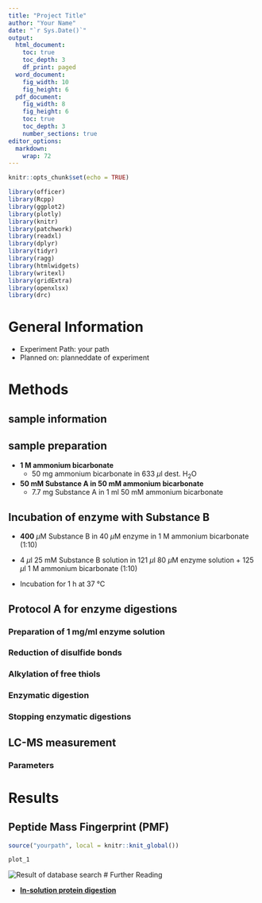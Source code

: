 ```yaml
---
title: "Project Title"
author: "Your Name"
date: "`r Sys.Date()`"
output: 
  html_document:
    toc: true
    toc_depth: 3
    df_print: paged
  word_document:
    fig_width: 10
    fig_height: 6
  pdf_document:
    fig_width: 8
    fig_height: 6
    toc: true
    toc_depth: 3
    number_sections: true
editor_options: 
  markdown: 
    wrap: 72
---
```


```r
knitr::opts_chunk$set(echo = TRUE)

library(officer)
library(Rcpp)
library(ggplot2)
library(plotly)
library(knitr)
library(patchwork)
library(readxl)
library(dplyr)
library(tidyr)
library(ragg)
library(htmlwidgets)
library(writexl)
library(gridExtra)
library(openxlsx)
library(drc)
```

\newpage 

# General Information

-   Experiment Path: your path
-   Planned on: planneddate of experiment

# Methods

## sample information

## sample preparation

-   **1 M ammonium bicarbonate**
    -   50 mg ammonium bicarbonate in 633 $\mu$l dest. H~2~O
-   **50 mM Substance A in 50 mM ammonium bicarbonate**
    -   7.7 mg Substance A in 1 ml 50 mM ammonium bicarbonate

## Incubation of enzyme with Substance B

-   **400** $\mu$M Substance B in 40 $\mu$M enzyme in 1 M ammonium
    bicarbonate (1:10)

-   4 $\mu$l 25 mM Substance B solution in 121 $\mu$l 80 $\mu$M enzyme
    solution + 125 $\mu$l 1 M ammonium bicarbonate (1:10)

-   Incubation for 1 h at 37 °C

## Protocol A for enzyme digestions

### Preparation of 1 mg/ml enzyme solution

### Reduction of disulfide bonds

### Alkylation of free thiols

### Enzymatic digestion

### Stopping enzymatic digestions


## LC-MS measurement

### Parameters

# Results

## Peptide Mass Fingerprint (PMF)

```r

source("yourpath", local = knitr::knit_global())
```

```r
plot_1
```

![Result of database search](image.png)
# Further Reading

-   [**In-solution protein
    digestion**](https://massspec.chem.ox.ac.uk/solution-protein-digestion)
